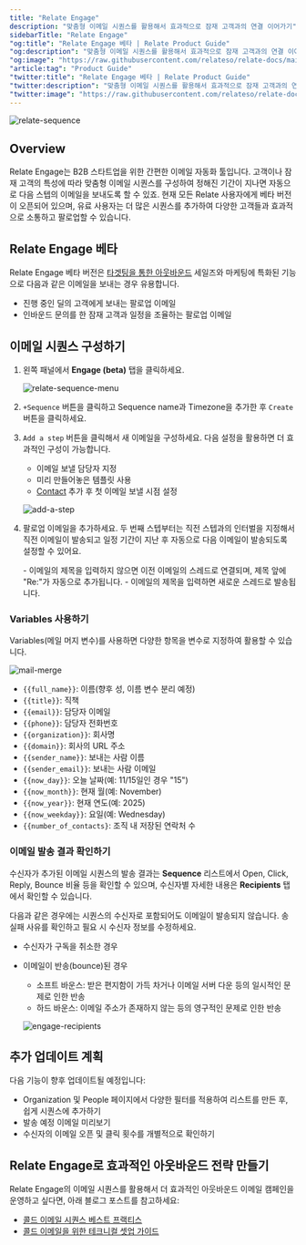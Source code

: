 ```yaml
---
title: "Relate Engage"
description: "맞춤형 이메일 시퀀스를 활용해서 효과적으로 잠재 고객과의 연결 이어가기"
sidebarTitle: "Relate Engage"
"og:title": "Relate Engage 베타 | Relate Product Guide"
"og:description": "맞춤형 이메일 시퀀스를 활용해서 효과적으로 잠재 고객과의 연결 이어가기"
"og:image": "https://raw.githubusercontent.com/relateso/relate-docs/main/docs/images/features/relate-sequence.png"
"article:tag": "Product Guide"
"twitter:title": "Relate Engage 베타 | Relate Product Guide"
"twitter:description": "맞춤형 이메일 시퀀스를 활용해서 효과적으로 잠재 고객과의 연결 이어가기"
"twitter:image": "https://raw.githubusercontent.com/relateso/relate-docs/main/docs/images/features/relate-sequence.png"
---
```


![relate-sequence](/images/features/relate-sequence.png)

## Overview

Relate Engage는 B2B 스타트업을 위한 간편한 이메일 자동화 툴입니다. 고객이나 잠재 고객의 특성에 따라 맞춤형 이메일 시퀀스를 구성하여 정해진 기간이 지나면 자동으로 다음 스텝의 이메일을 보내도록 할 수 있죠. 현재 모든 Relate 사용자에게 베타 버전이 오픈되어 있으며, 유료 사용자는 더 많은 시퀀스를 추가하여 다양한 고객들과 효과적으로 소통하고 팔로업할 수 있습니다.

## Relate Engage 베타

Relate Engage 베타 버전은 [타겟팅을 통한 아웃바운드](https://www.relate.kr/blog/highly-targeted-outbound/) 세일즈와 마케팅에 특화된 기능으로 다음과 같은 이메일을 보내는 경우 유용합니다.

- 진행 중인 딜의 고객에게 보내는 팔로업 이메일
- 인바운드 문의를 한 잠재 고객과 일정을 조율하는 팔로업 이메일


## 이메일 시퀀스 구성하기

1. 왼쪽 패널에서 **Engage (beta)** 탭을 클릭하세요.

   ![relate-sequence-menu](/images/features/relate-sequence-menu.png)

2. `+Sequence` 버튼을 클릭하고 Sequence name과 Timezone을 추가한 후 `Create` 버튼을 클릭하세요.
3. `Add a step` 버튼을 클릭해서 새 이메일을 구성하세요. 다음 설정을 활용하면 더 효과적인 구성이 가능합니다.
   - 이메일 보낼 담당자 지정
   - 미리 만들어놓은 템플릿 사용
   - [Contact](../features/people#person) 추가 후 첫 이메일 보낼 시점 설정

   ![add-a-step](/images/features/engage-modal.png)

4. 팔로업 이메일을 추가하세요. 두 번째 스텝부터는 직전 스텝과의 인터벌을 지정해서 직전 이메일이 발송되고 일정 기간이 지난 후 자동으로 다음 이메일이 발송되도록 설정할 수 있어요.

    <Note>
    - 이메일의 제목을 입력하지 않으면  이전 이메일의 스레드로 연결되며, 제목 앞에 "Re:"가 자동으로 추가됩니다.
    - 이메일의 제목을 입력하면 새로운 스레드로 발송됩니다.
    </Note>

### Variables 사용하기

Variables(메일 머지 변수)를 사용하면 다양한 항목을 변수로 지정하여 활용할 수 있습니다.

![mail-merge](/images/features/mail-merge.png)

- `{{full_name}}`: 이름(향후 성, 이름 변수 분리 예정)
- `{{title}}`: 직책
- `{{email}}`: 담당자 이메일
- `{{phone}}`: 담당자 전화번호
- `{{organization}}`: 회사명
- `{{domain}}`: 회사의 URL 주소
- `{{sender_name}}`: 보내는 사람 이름
- `{{sender_email}}`: 보내는 사람 이메일
- `{{now_day}}`: 오늘 날짜(예: 11/15일인 경우 "15")
- `{{now_month}}`: 현재 월(예: November)
- `{{now_year}}`: 현재 연도(예: 2025)
- `{{now_weekday}}`: 요일(예: Wednesday)
- `{{number_of_contacts}`: 조직 내 저장된 연락처 수

### 이메일 발송 결과 확인하기
수신자가 추가된 이메일 시퀀스의 발송 결과는 **Sequence** 리스트에서 Open, Click, Reply, Bounce 비율 등을 확인할 수 있으며, 수신자별 자세한 내용은 **Recipients** 탭에서 확인할 수 있습니다.

다음과 같은 경우에는 시퀀스의 수신자로 포함되어도 이메일이 발송되지 않습니다. 송 실패 사유를 확인하고 필요 시 수신자 정보를 수정하세요.

- 수신자가 구독을 취소한 경우
- 이메일이 반송(bounce)된 경우
   - 소프트 바운스: 받은 편지함이 가득 차거나 이메일 서버 다운 등의 일시적인 문제로 인한 반송
   - 하드 바운스: 이메일 주소가 존재하지 않는 등의 영구적인 문제로 인한 반송

   ![engage-recipients](/images/features/engage-recipients.png)

## 추가 업데이트 계획

다음 기능이 향후 업데이트될 예정입니다:
- Organization 및 People 페이지에서 다양한 필터를 적용하여 리스트를 만든 후, 쉽게 시퀀스에 추가하기
- 발송 예정 이메일 미리보기
- 수신자의 이메일 오픈 및 클릭 횟수를 개별적으로 확인하기

## Relate Engage로 효과적인 아웃바운드 전략 만들기

Relate Engage의 이메일 시퀀스를 활용해서 더 효과적인 아웃바운드 이메일 캠페인을 운영하고 싶다면, 아래 블로그 포스트를 참고하세요:

- [콜드 이메일 시퀀스 베스트 프랙티스](https://www.relate.kr/blog/how-to-run-cold-email-campaign/)
- [콜드 이메일을 위한 테크니컬 셋업 가이드](https://www.relate.kr/blog/cold-email-techinical-set-up-guide/)
